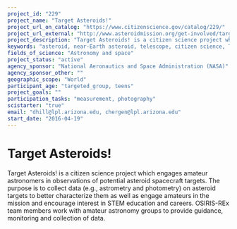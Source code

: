 ```yaml
---
project_id: "229"
project_name: "Target Asteroids!"
project_url_on_catalog: "https://www.citizenscience.gov/catalog/229/"
project_url_external: "http://www.asteroidmission.org/get-involved/target-asteroids/"
project_description: "Target Asteroids! is a citizen science project which engages amateur astronomers in observations of potential asteroid spacecraft targets. The purpose is to collect data (e.g., astrometry and photometry) on asteroid targets to better characterize them as well as engage amateurs in the mission and encourage interest in STEM education and careers. OSIRIS-REx team members work with amateur astronomy groups to provide guidance, monitoring and collection of data."
keywords: "asteroid, near-Earth asteroid, telescope, citizen science, Target Asteroids, target NEOs, OSIRIS-REx, CCD imaging, amateur astronomy, pro-am collaboration, photometry, astrometry, solar system, astronomical imaging, observatory"
fields_of_science: "Astronomy and space"
project_status: "active"
agency_sponsor: "National Aeronautics and Space Administration (NASA)"
agency_sponsor_other: ""
geographic_scope: "World"
participant_age: "targeted_group, teens"
project_goals: ""
participation_tasks: "measurement, photography"
scistarter: "true"
email: "dhill@lpl.arizona.edu, chergen@lpl.arizona.edu"
start_date: "2016-04-19"
---
```


# Target Asteroids!

Target Asteroids! is a citizen science project which engages amateur astronomers in observations of potential asteroid spacecraft targets. The purpose is to collect data (e.g., astrometry and photometry) on asteroid targets to better characterize them as well as engage amateurs in the mission and encourage interest in STEM education and careers. OSIRIS-REx team members work with amateur astronomy groups to provide guidance, monitoring and collection of data.
